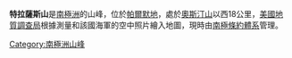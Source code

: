 {{coord|74|52|S|63|51|W|display=title}}

'''特拉薩斯山'''是[[南極洲|南極洲]]的山峰，位於[[帕爾默地|帕爾默地]]，處於[[奧斯汀山|奧斯汀山]]以西18公里，[[美國地質調查局|美國地質調查局]]根據測量和該國海軍的空中照片繪入地圖，現時由[[南極條約體系|南極條約體系]]管理。

{{Antarctica-geo-stub}}
[[Category:南極洲山峰|Category:南極洲山峰]]